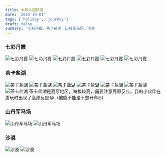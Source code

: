 ```yaml
---
title: 大西北国庆游
date: '2023-10-01'
tags: ['holiday', 'journey']
draft: false
summary: '七彩丹霞、茶卡盐湖、山丹军马场、沙漠'
---
```


### 七彩丹霞

<img src="/static/images/20231001/IMG_7771.jpg" alt="七彩丹霞" />
<img src="/static/images/20231001/IMG_7772.JPG" alt="七彩丹霞" />
<img src="/static/images/20231001/IMG_7773.jpg" alt="七彩丹霞" />
<img src="/static/images/20231001/IMG_7813.jpeg" alt="七彩丹霞" />
<img src="/static/images/20231001/IMG_7814.jpeg" alt="七彩丹霞" />
<img src="/static/images/20231001/IMG_7815.jpeg" alt="七彩丹霞" />

### 茶卡盐湖

<img src="/static/images/20231001/IMG_3219.JPG" alt="茶卡盐湖" />
<img src="/static/images/20231001/IMG_3518.JPG" alt="茶卡盐湖" />
<img src="/static/images/20231001/IMG_3629.JPG" alt="茶卡盐湖" />
<img src="/static/images/20231001/IMG_3514.JPG" alt="茶卡盐湖" />
<img src="/static/images/20231001/IMG_3520.JPG" alt="茶卡盐湖" />
<img src="/static/images/20231001/IMG_3366.JPG" alt="茶卡盐湖" />
<img src="/static/images/20231001/IMG_7830.JPG" alt="茶卡盐湖" />

<Tip title="温馨提示">
  茶卡盐湖是高原地区，海拔较高，需要注意高原反应。我的小伙伴在游玩时出现了高原反应😂（他能不能是不想开车🙄）
</Tip>

### 山丹军马场

<img src="/static/images/20231001/IMG_8335.JPG" alt="山丹军马场" />
<img src="/static/images/20231001/IMG_3547.JPG" alt="山丹军马场" />

### 沙漠

<img src="/static/images/20231001/IMG_3752.JPG" alt="沙漠" />
<img src="/static/images/20231001/IMG_8475.JPG" alt="沙漠" />
